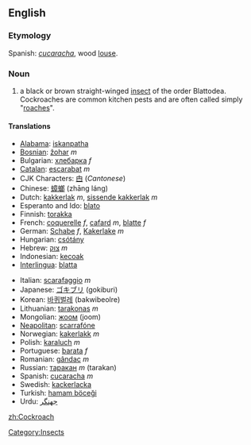 ==English==
{{Wikipedia}}
===Etymology===
Spanish: ''[[cucaracha]]'', wood [[louse]].
===Noun===
#a black or brown straight-winged [[insect]] of the order Blattodea. Cockroaches are common kitchen pests and are often called simply "[[roach]]es".

====Translations====
{{top}}
*[[Alabama]]: [[iskanpatha]]
*[[Bosnian]]: [[žohar]] ''m''
*Bulgarian: [[хлебарка]] ''f''
*[[Catalan]]: [[escarabat]] ''m''
*CJK Characters: [[甴]] (''Cantonese'')
*Chinese: [[蟑螂]] (zh&#257;ng l&#225;ng)
*Dutch: [[kakkerlak]] ''m'', [[sissende kakkerlak]] ''m''
*Esperanto and Ido: [[blato]]
*Finnish: [[torakka]]
*French: [[coquerelle]] ''f'', [[cafard]] ''m'', [[blatte]] ''f''
*German: [[Schabe]] ''f'', [[Kakerlake]] ''m''
*Hungarian: [[csótány]]
*Hebrew: [[צוק]] ''m''
*Indonesian: [[kecoak]]
*[[Interlingua]]: [[blatta]]
{{mid}}
*Italian: [[scarafaggio]] ''m''
*Japanese: [[ゴキブリ]] (gokiburi)
*Korean: [[바퀴벌레]] (bakwibeolre)
*Lithuanian: [[tarakonas]] ''m''
*Mongolian: [[жоом]] (joom)
*[[Neapolitan]]: [[scarrafóne]]
*Norwegian: [[kakerlakk]] ''m''
*Polish: [[karaluch]] ''m''
*Portuguese: [[barata]] ''f''
*Romanian: [[gândac]] ''m''
*Russian: [[таракан]] ''m'' (tarakan)
*Spanish: [[cucaracha]] ''m''
*Swedish: [[kackerlacka]]
*Turkish: [[hamam böceği]]
*Urdu: [[جهنگر]]
{{bottom}}

[[Category:Insects]]

[[zh:Cockroach]]